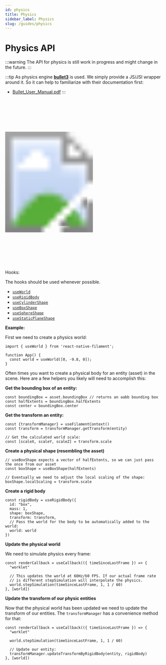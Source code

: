 ```yaml
---
id: physics
title: Physics
sidebar_label: Physics
slug: /guides/physics
---
```



# Physics API

:::warning
The API for physics is still work in progress and might change in the future.
:::

:::tip
As physics engine [**bullet3**](https://github.com/bulletphysics/bullet3) is used. We simply provide a JS/JSI wrapper around it.
So it can help to familiarize with their documentation first:
- [Bullet_User_Manual.pdf](https://github.com/bulletphysics/bullet3/blob/master/docs/Bullet_User_Manual.pdf)
:::

<div class="image-container">
  <svg xmlns="http://www.w3.org/2000/svg" width="283" height="535">
    <image href={useBaseUrl("img/demo-coins_physics.gif")} x="18" y="33" width="247" height="469" />
    <image href={useBaseUrl("img/frame.png")} width="283" height="535" />
  </svg>
</div>

Hooks:

The hooks should be used whenever possible.

- [`useWorld`](../api/functions/useWorld)
- [`useRigidBody`](../api/functions/useRigidBody)
- [`useCylinderShape`](../api/functions/useCylinderShape)
- [`useBoxShape`](../api/functions/useBoxShape)
- [`useSphereShape`](../api/functions/useSphereShape)
- [`useStaticPlaneShape`](../api/functions/useStaticPlaneShape)


**Example:**

First we need to create a physics world:

```tsx
import { useWorld } from 'react-native-filament';

function App() {
  const world = useWorld([0, -9.8, 0]);
}
```

Often times you want to create a physical body for an entity (asset) in the scene.
Here are a few helpers you likely will need to accomplish this:

**Get the bounding box of an entity:**

```tsx
const boundingBox = asset.boundingBox // returns an aabb bounding box
const halfExtents = boundingBox.halfExtents
const center = boundingBox.center
```

**Get the transform an entity:**

```tsx
const {transformManager} = useFilamentContext()
const transform = transformManager.getTransform(entity)

// Get the calculated world scale:
const [scaleX, scaleY, scaleZ] = transform.scale
```

**Create a physical shape (resembling the asset)**

```tsx
// useBoxShape expects a vector of halfExtents, so we can just pass the once from our asset
const boxShape = useBoxShape(halfExtents)

// Eventually we need to adjust the local scaling of the shape:
boxShape.localScaling = transform.scale
```

**Create a rigid body**

```tsx
const rigidBody = useRigidBody({
  id: "box",
  mass: 1,
  shape: boxShape,
  transform: transform,
  // Pass the world for the body to be automatically added to the world:
  world: world
})
```

**Update the physical world**

We need to simulate physics every frame:

```tsx
const renderCallback = useCallback(({ timeSinceLastFrame }) => {
  "worklet"

  // This updates the world at 60Hz/60 FPS. If our actual frame rate
  // is different stepSimulation will interpolate the physics.
  world.stepSimulation(timeSinceLastFrame, 1, 1 / 60)
}, [world])
```

**Update the transform of our physic entities**

Now that the physical world has been updated we need to update the transform of our entities.
The `transformManager` has a convenience method for that:

```tsx
const renderCallback = useCallback(({ timeSinceLastFrame }) => {
  "worklet"

  world.stepSimulation(timeSinceLastFrame, 1, 1 / 60)

  // Update our entity:
  transformManager.updateTransformByRigidBody(entity, rigidBody)
}, [world])